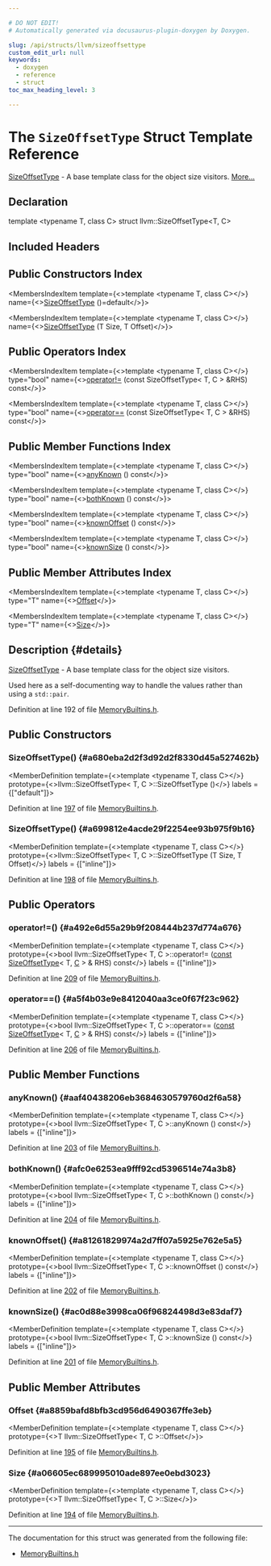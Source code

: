 ```yaml
---

# DO NOT EDIT!
# Automatically generated via docusaurus-plugin-doxygen by Doxygen.

slug: /api/structs/llvm/sizeoffsettype
custom_edit_url: null
keywords:
  - doxygen
  - reference
  - struct
toc_max_heading_level: 3

---
```





# The `SizeOffsetType` Struct Template Reference

<DoxygenPage pluginConfig={pluginConfig}>

<a href="/docs/api/structs/llvm/sizeoffsettype">SizeOffsetType</a> - A base template class for the object size visitors. <a href="#details">More...</a>

## Declaration

<CodeBlock>template &lt;typename T, class C&gt;
struct llvm::SizeOffsetType&lt;T, C&gt;</CodeBlock>

## Included Headers

<IncludesList>
<IncludesListItem
  filePath="llvm/Analysis/MemoryBuiltins.h"
  permalink="/docs/api/files/include/include/llvm/include/llvm/analysis/memorybuiltins-h"
  isLocal="true" />
</IncludesList>

## Public Constructors Index

<MembersIndex>

<MembersIndexItem
  template={<>template &lt;typename T, class C&gt;</>}
  name={<><a href="#a680eba2d2f3d92d2f8330d45a527462b">SizeOffsetType</a> ()=default</>}>
</MembersIndexItem>

<MembersIndexItem
  template={<>template &lt;typename T, class C&gt;</>}
  name={<><a href="#a699812e4acde29f2254ee93b975f9b16">SizeOffsetType</a> (T Size, T Offset)</>}>
</MembersIndexItem>

</MembersIndex>

## Public Operators Index

<MembersIndex>

<MembersIndexItem
  template={<>template &lt;typename T, class C&gt;</>}
  type="bool"
  name={<><a href="#a492e6d55a29b9f208444b237d774a676">operator!=</a> (const SizeOffsetType&lt; T, C &gt; &amp;RHS) const</>}>
</MembersIndexItem>

<MembersIndexItem
  template={<>template &lt;typename T, class C&gt;</>}
  type="bool"
  name={<><a href="#a5f4b03e9e8412040aa3ce0f67f23c962">operator==</a> (const SizeOffsetType&lt; T, C &gt; &amp;RHS) const</>}>
</MembersIndexItem>

</MembersIndex>

## Public Member Functions Index

<MembersIndex>

<MembersIndexItem
  template={<>template &lt;typename T, class C&gt;</>}
  type="bool"
  name={<><a href="#aaf40438206eb3684630579760d2f6a58">anyKnown</a> () const</>}>
</MembersIndexItem>

<MembersIndexItem
  template={<>template &lt;typename T, class C&gt;</>}
  type="bool"
  name={<><a href="#afc0e6253ea9fff92cd5396514e74a3b8">bothKnown</a> () const</>}>
</MembersIndexItem>

<MembersIndexItem
  template={<>template &lt;typename T, class C&gt;</>}
  type="bool"
  name={<><a href="#a81261829974a2d7ff07a5925e762e5a5">knownOffset</a> () const</>}>
</MembersIndexItem>

<MembersIndexItem
  template={<>template &lt;typename T, class C&gt;</>}
  type="bool"
  name={<><a href="#ac0d88e3998ca06f96824498d3e83daf7">knownSize</a> () const</>}>
</MembersIndexItem>

</MembersIndex>

## Public Member Attributes Index

<MembersIndex>

<MembersIndexItem
  template={<>template &lt;typename T, class C&gt;</>}
  type="T"
  name={<><a href="#a8859bafd8bfb3cd956d6490367ffe3eb">Offset</a></>}>
</MembersIndexItem>

<MembersIndexItem
  template={<>template &lt;typename T, class C&gt;</>}
  type="T"
  name={<><a href="#a06605ec689995010ade897ee0ebd3023">Size</a></>}>
</MembersIndexItem>

</MembersIndex>

## Description {#details}

<a href="/docs/api/structs/llvm/sizeoffsettype">SizeOffsetType</a> - A base template class for the object size visitors.

Used here as a self-documenting way to handle the values rather than using a <code>std::pair</code>.

Definition at line 192 of file <a href="/docs/api/files/include/include/llvm/include/llvm/analysis/memorybuiltins-h">MemoryBuiltins.h</a>.

<SectionDefinition>

## Public Constructors

### SizeOffsetType() {#a680eba2d2f3d92d2f8330d45a527462b}

<MemberDefinition
  template={<>template &lt;typename T, class C&gt;</>}
  prototype={<>llvm::SizeOffsetType&lt; T, C &gt;::SizeOffsetType ()</>}
  labels = {["default"]}>

Definition at line <a href="/docs/api/files/include/include/llvm/include/llvm/analysis/memorybuiltins-h/#l00197">197</a> of file <a href="/docs/api/files/include/include/llvm/include/llvm/analysis/memorybuiltins-h">MemoryBuiltins.h</a>.
</MemberDefinition>

### SizeOffsetType() {#a699812e4acde29f2254ee93b975f9b16}

<MemberDefinition
  template={<>template &lt;typename T, class C&gt;</>}
  prototype={<>llvm::SizeOffsetType&lt; T, C &gt;::SizeOffsetType (T Size, T Offset)</>}
  labels = {["inline"]}>

Definition at line <a href="/docs/api/files/include/include/llvm/include/llvm/analysis/memorybuiltins-h/#l00198">198</a> of file <a href="/docs/api/files/include/include/llvm/include/llvm/analysis/memorybuiltins-h">MemoryBuiltins.h</a>.
</MemberDefinition>

</SectionDefinition>

<SectionDefinition>

## Public Operators

### operator!=() {#a492e6d55a29b9f208444b237d774a676}

<MemberDefinition
  template={<>template &lt;typename T, class C&gt;</>}
  prototype={<>bool llvm::SizeOffsetType&lt; T, C &gt;::operator!= (<a href="/docs/api/files/lib/lib/target/lib/target/aarch64/aarch64promoteconstant-cpp/#a90f8350fecae261c25be85d38b451bff">const</a> <a href="/docs/api/structs/llvm/sizeoffsettype">SizeOffsetType</a>&lt; T, <a href="/docs/api/namespaces/llvm/callingconv/#ac6aa1387c4375260e2468eb5a77fdb4cafd841a49aec1539bc88abc8ff9e170fb">C</a> &gt; &amp; RHS) const</>}
  labels = {["inline"]}>

Definition at line <a href="/docs/api/files/include/include/llvm/include/llvm/analysis/memorybuiltins-h/#l00209">209</a> of file <a href="/docs/api/files/include/include/llvm/include/llvm/analysis/memorybuiltins-h">MemoryBuiltins.h</a>.
</MemberDefinition>

### operator==() {#a5f4b03e9e8412040aa3ce0f67f23c962}

<MemberDefinition
  template={<>template &lt;typename T, class C&gt;</>}
  prototype={<>bool llvm::SizeOffsetType&lt; T, C &gt;::operator== (<a href="/docs/api/files/lib/lib/target/lib/target/aarch64/aarch64promoteconstant-cpp/#a90f8350fecae261c25be85d38b451bff">const</a> <a href="/docs/api/structs/llvm/sizeoffsettype">SizeOffsetType</a>&lt; T, <a href="/docs/api/namespaces/llvm/callingconv/#ac6aa1387c4375260e2468eb5a77fdb4cafd841a49aec1539bc88abc8ff9e170fb">C</a> &gt; &amp; RHS) const</>}
  labels = {["inline"]}>

Definition at line <a href="/docs/api/files/include/include/llvm/include/llvm/analysis/memorybuiltins-h/#l00206">206</a> of file <a href="/docs/api/files/include/include/llvm/include/llvm/analysis/memorybuiltins-h">MemoryBuiltins.h</a>.
</MemberDefinition>

</SectionDefinition>

<SectionDefinition>

## Public Member Functions

### anyKnown() {#aaf40438206eb3684630579760d2f6a58}

<MemberDefinition
  template={<>template &lt;typename T, class C&gt;</>}
  prototype={<>bool llvm::SizeOffsetType&lt; T, C &gt;::anyKnown () const</>}
  labels = {["inline"]}>

Definition at line <a href="/docs/api/files/include/include/llvm/include/llvm/analysis/memorybuiltins-h/#l00203">203</a> of file <a href="/docs/api/files/include/include/llvm/include/llvm/analysis/memorybuiltins-h">MemoryBuiltins.h</a>.
</MemberDefinition>

### bothKnown() {#afc0e6253ea9fff92cd5396514e74a3b8}

<MemberDefinition
  template={<>template &lt;typename T, class C&gt;</>}
  prototype={<>bool llvm::SizeOffsetType&lt; T, C &gt;::bothKnown () const</>}
  labels = {["inline"]}>

Definition at line <a href="/docs/api/files/include/include/llvm/include/llvm/analysis/memorybuiltins-h/#l00204">204</a> of file <a href="/docs/api/files/include/include/llvm/include/llvm/analysis/memorybuiltins-h">MemoryBuiltins.h</a>.
</MemberDefinition>

### knownOffset() {#a81261829974a2d7ff07a5925e762e5a5}

<MemberDefinition
  template={<>template &lt;typename T, class C&gt;</>}
  prototype={<>bool llvm::SizeOffsetType&lt; T, C &gt;::knownOffset () const</>}
  labels = {["inline"]}>

Definition at line <a href="/docs/api/files/include/include/llvm/include/llvm/analysis/memorybuiltins-h/#l00202">202</a> of file <a href="/docs/api/files/include/include/llvm/include/llvm/analysis/memorybuiltins-h">MemoryBuiltins.h</a>.
</MemberDefinition>

### knownSize() {#ac0d88e3998ca06f96824498d3e83daf7}

<MemberDefinition
  template={<>template &lt;typename T, class C&gt;</>}
  prototype={<>bool llvm::SizeOffsetType&lt; T, C &gt;::knownSize () const</>}
  labels = {["inline"]}>

Definition at line <a href="/docs/api/files/include/include/llvm/include/llvm/analysis/memorybuiltins-h/#l00201">201</a> of file <a href="/docs/api/files/include/include/llvm/include/llvm/analysis/memorybuiltins-h">MemoryBuiltins.h</a>.
</MemberDefinition>

</SectionDefinition>

<SectionDefinition>

## Public Member Attributes

### Offset {#a8859bafd8bfb3cd956d6490367ffe3eb}

<MemberDefinition
  template={<>template &lt;typename T, class C&gt;</>}
  prototype={<>T llvm::SizeOffsetType&lt; T, C &gt;::Offset</>}>

Definition at line <a href="/docs/api/files/include/include/llvm/include/llvm/analysis/memorybuiltins-h/#l00195">195</a> of file <a href="/docs/api/files/include/include/llvm/include/llvm/analysis/memorybuiltins-h">MemoryBuiltins.h</a>.
</MemberDefinition>

### Size {#a06605ec689995010ade897ee0ebd3023}

<MemberDefinition
  template={<>template &lt;typename T, class C&gt;</>}
  prototype={<>T llvm::SizeOffsetType&lt; T, C &gt;::Size</>}>

Definition at line <a href="/docs/api/files/include/include/llvm/include/llvm/analysis/memorybuiltins-h/#l00194">194</a> of file <a href="/docs/api/files/include/include/llvm/include/llvm/analysis/memorybuiltins-h">MemoryBuiltins.h</a>.
</MemberDefinition>

</SectionDefinition>

<hr/>

The documentation for this struct was generated from the following file:

<ul>
<li><a href="/docs/api/files/include/include/llvm/include/llvm/analysis/memorybuiltins-h">MemoryBuiltins.h</a></li>
</ul>

</DoxygenPage>
